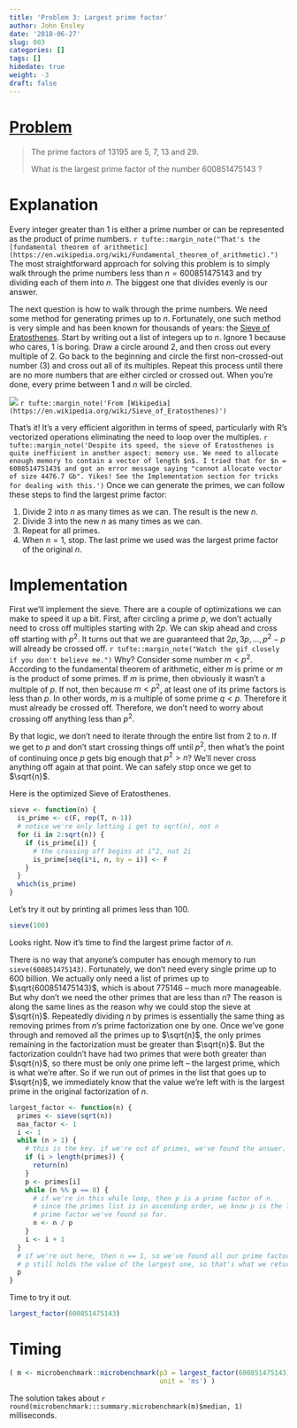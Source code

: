 ```yaml
---
title: 'Problem 3: Largest prime factor'
author: John Ensley
date: '2018-06-27'
slug: 003
categories: []
tags: []
hidedate: true
weight: -3
draft: false
---
```


# [Problem](https://projecteuler.net/problem=3)

> The prime factors of 13195 are 5, 7, 13 and 29.
>
> What is the largest prime factor of the number 600851475143 ?

# Explanation

Every integer greater than 1 is either a prime number or can be represented as the product of prime numbers. `r tufte::margin_note("That's the [fundamental theorem of arithmetic](https://en.wikipedia.org/wiki/Fundamental_theorem_of_arithmetic).")` The most straightforward approach for solving this problem is to simply walk through the prime numbers less than $n = 600851475143$ and try dividing each of them into $n$. The biggest one that divides evenly is our answer.

The next question is how to walk through the prime numbers. We need some method for generating primes up to $n$. Fortunately, one such method is very simple and has been known for thousands of years: the [Sieve of Eratosthenes](https://en.wikipedia.org/wiki/Sieve_of_Eratosthenes). Start by writing out a list of integers up to $n$. Ignore 1 because who cares, 1 is boring. Draw a circle around 2, and then cross out every multiple of 2. Go back to the beginning and circle the first non-crossed-out number (3) and cross out all of its multiples. Repeat this process until there are no more numbers that are either circled or crossed out. When you're done, every prime between 1 and $n$ will be circled.

![](../img/Animation_Sieve_of_Eratosth.gif)
`r tufte::margin_note('From [Wikipedia](https://en.wikipedia.org/wiki/Sieve_of_Eratosthenes)')`



That's it! It's a very efficient algorithm in terms of speed, particularly with R's vectorized operations eliminating the need to loop over the multiples. `r tufte::margin_note('Despite its speed, the sieve of Eratosthenes is quite inefficient in another aspect: memory use. We need to allocate enough memory to contain a vector of length $n$. I tried that for $n = 600851475143$ and got an error message saying "cannot allocate vector of size 4476.7 Gb". Yikes! See the Implementation section for tricks for dealing with this.')` Once we can generate the primes, we can follow these steps to find the largest prime factor:

1. Divide 2 into $n$ as many times as we can. The result is the new $n$.
2. Divide 3 into the new $n$ as many times as we can.
3. Repeat for all primes.
4. When $n = 1$, stop. The last prime we used was the largest prime factor of the original $n$.

# Implementation

First we'll implement the sieve. There are a couple of optimizations we can make to speed it up a bit. First, after circling a prime $p$, we don't actually need to cross off multiples starting with $2p$. We can skip ahead and cross off starting with $p^2$. It turns out that we are guaranteed that $2p, 3p, \dots, p^2-p$ will already be crossed off. `r tufte::margin_note("Watch the gif closely if you don't believe me.")` Why? Consider some number $m < p^2$. According to the fundamental theorem of arithmetic, either $m$ is prime or $m$ is the product of some primes. If $m$ is prime, then obviously it wasn't a multiple of $p$. If not, then because $m < p^2$, at least one of its prime factors is less than $p$. In other words, $m$ is a multiple of some prime $q < p$. Therefore it must already be crossed off. Therefore, we don't need to worry about crossing off anything less than $p^2$.

By that logic, we don't need to iterate through the entire list from 2 to $n$. If we get to $p$ and don't start crossing things off until $p^2$, then what's the point of continuing once $p$ gets big enough that $p^2 > n$? We'll never cross anything off again at that point. We can safely stop once we get to $\sqrt{n}$.

Here is the optimized Sieve of Eratosthenes.

```r
sieve <- function(n) {
  is_prime <- c(F, rep(T, n-1))
  # notice we're only letting i get to sqrt(n), not n
  for (i in 2:sqrt(n)) {
    if (is_prime[i]) {
      # the crossing off begins at i^2, not 2i
      is_prime[seq(i*i, n, by = i)] <- F
    }
  }
  which(is_prime)
}
```

Let's try it out by printing all primes less than 100.

```r
sieve(100)
```

Looks right. Now it's time to find the largest prime factor of $n$.

There is no way that anyone's computer has enough memory to run `sieve(600851475143)`. Fortunately, we don't need every single prime up to 600 billion. We actually only need a list of primes up to $\sqrt{600851475143}$, which is about $775146$ -- much more manageable. But why don't we need the other primes that are less than $n$? The reason is along the same lines as the reason why we could stop the sieve at $\sqrt{n}$. Repeatedly dividing $n$ by primes is essentially the same thing as removing primes from $n$'s prime factorization one by one. Once we've gone through and removed all the primes up to $\sqrt{n}$, the only primes remaining in the factorization must be greater than $\sqrt{n}$. But the factorization couldn't have had two primes that were both greater than $\sqrt{n}$, so there must be only one prime left -- the largest prime, which is what we're after. So if we run out of primes in the list that goes up to $\sqrt{n}$, we immediately know that the value we're left with is the largest prime in the original factorization of $n$.

```r
largest_factor <- function(n) {
  primes <- sieve(sqrt(n))
  max_factor <- 1
  i <- 1
  while (n > 1) {
    # this is the key. if we're out of primes, we've found the answer.
    if (i > length(primes)) {
      return(n)
    }
    p <- primes[i]
    while (n %% p == 0) {
      # if we're in this while loop, then p is a prime factor of n.
      # since the primes list is in ascending order, we know p is the largest
      # prime factor we've found so far.
      n <- n / p
    }
    i <- i + 1
  }
  # if we're out here, then n == 1, so we've found all our prime factors.
  # p still holds the value of the largest one, so that's what we return.
  p
}
```

Time to try it out.

```r
largest_factor(600851475143)
```


# Timing

```r
( m <- microbenchmark::microbenchmark(p3 = largest_factor(600851475143),
                                      unit = 'ms') )
```

The solution takes about `r round(microbenchmark:::summary.microbenchmark(m)$median, 1)` milliseconds.